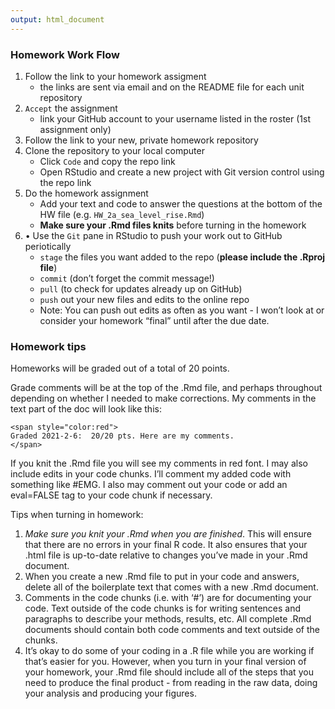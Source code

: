 ```yaml
---
output: html_document
---
```


### Homework Work Flow

1.  Follow the link to your homework assigment
    +  the links are sent via email and on the README file for each unit repository
2.  `Accept` the assignment
    +  link your GitHub account to your username listed in the roster (1st assignment only)
3.  Follow the link to your new, private homework repository
4.  Clone the repository to your local computer 
    +  Click `Code` and copy the repo link
    +  Open RStudio and create a new project with Git version control using the repo link
5.  Do the homework assignment
    +  Add your text and code to answer the questions at the bottom of the HW file (e.g. `HW_2a_sea_level_rise.Rmd`)
    + **Make sure your .Rmd files knits** before turning in the homework
6.  •	Use the `Git` pane in RStudio to push your work out to GitHub periotically 
    + `stage` the files you want added to the repo (**please include the .Rproj file**)
    + `commit` (don’t forget the commit message!)
    + `pull` (to check for updates already up on GitHub)
    + `push` out your new files and edits to the online repo 
    + Note: You can push out edits as often as you want - I won't look at or consider your homework "final" until after the due date.

    
    
### Homework tips

Homeworks will be graded out of a total of 20 points.

Grade comments will be at the top of the .Rmd file, and perhaps throughout depending on whether I needed to make corrections. My comments in the text part of the doc will look like this:

```
<span style="color:red">
Graded 2021-2-6:  20/20 pts. Here are my comments.
</span>
```

If you knit the .Rmd file you will see my comments in red font. I may also include edits in your code chunks. I’ll comment my added code with something like #EMG. I also may comment out your code or add an eval=FALSE tag to your code chunk if necessary.


Tips when turning in homework:

1.	*Make sure you knit your .Rmd when you are finished*. This will ensure that there are no errors in your final R code. It also ensures that your .html file is up-to-date relative to changes you’ve made in your .Rmd document.
2.	When you create a new .Rmd file to put in your code and answers, delete all of the boilerplate text that comes with a new .Rmd document.
3.	Comments in the code chunks (i.e. with ‘#’) are for documenting your code. Text outside of the code chunks is for writing sentences and paragraphs to describe your methods, results, etc. All complete .Rmd documents should contain both code comments and text outside of the chunks.
4.  It's okay to do some of your coding in a .R file while you are working if that's easier for you. However, when you turn in your final version of your homework, your .Rmd file should include all of the steps that you need to produce the final product - from reading in the raw data, doing your analysis and producing your figures.

    
    